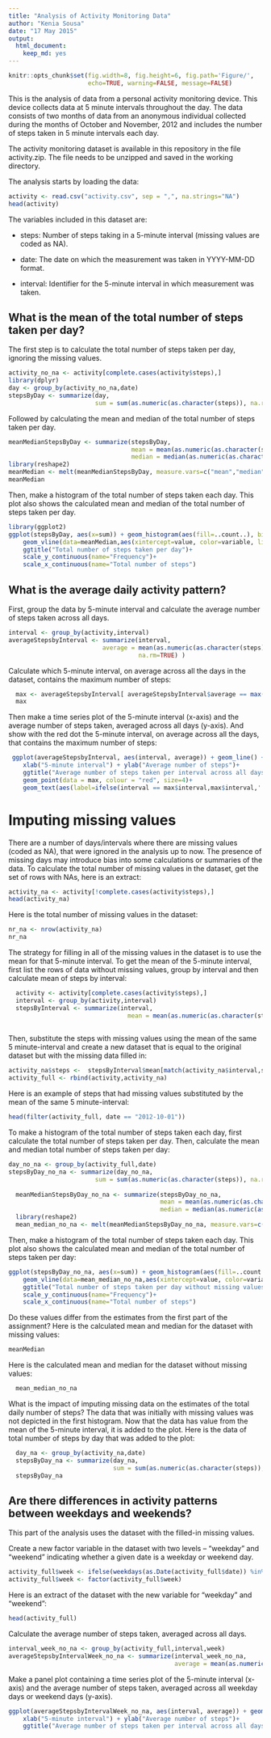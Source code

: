 ```yaml
---
title: "Analysis of Activity Monitoring Data"
author: "Kenia Sousa"
date: "17 May 2015"
output:
  html_document:
    keep_md: yes
---
```


```r
knitr::opts_chunk$set(fig.width=8, fig.height=6, fig.path='Figure/',
                      echo=TRUE, warning=FALSE, message=FALSE)
```

This is the analysis of data from a personal activity monitoring device. This device collects data at 5 minute intervals throughout the day. The data consists of two months of data from an anonymous individual collected during the months of October and November, 2012 and includes the number of steps taken in 5 minute intervals each day.

The activity monitoring dataset is available in this repository in the file activity.zip.
The file needs to be unzipped and saved in the working directory.

The analysis starts by loading the data:

```r
activity <- read.csv("activity.csv", sep = ",", na.strings="NA") 
head(activity)
```
The variables included in this dataset are:

- steps: Number of steps taking in a 5-minute interval (missing values are coded as NA).

- date: The date on which the measurement was taken in YYYY-MM-DD format.

- interval: Identifier for the 5-minute interval in which measurement was taken.

## What is the mean of the total number of steps taken per day?

The first step is to calculate the total number of steps taken per day, ignoring the missing values. 

```r
activity_no_na <- activity[complete.cases(activity$steps),]
library(dplyr)
day <- group_by(activity_no_na,date)
stepsByDay <- summarize(day,
                        sum = sum(as.numeric(as.character(steps)), na.rm=F) )
```

Followed by calculating the mean and median of the total number of steps taken per day. 

```r
meanMedianStepsByDay <- summarize(stepsByDay,
                                  mean = mean(as.numeric(as.character(sum)), na.rm=TRUE) ,
                                  median = median(as.numeric(as.character(sum)), na.rm=TRUE) )
library(reshape2)
meanMedian <- melt(meanMedianStepsByDay, measure.vars=c("mean","median"))
meanMedian
```

Then, make a histogram of the total number of steps taken each day. This plot also shows the calculated mean and median of the total number of steps taken per day.

```r
library(ggplot2)
ggplot(stepsByDay, aes(x=sum)) + geom_histogram(aes(fill=..count..), binwidth=1000)+ 
    geom_vline(data=meanMedian,aes(xintercept=value, color=variable, linetype=variable), show_guide = TRUE)+
    ggtitle("Total number of steps taken per day")+
    scale_y_continuous(name="Frequency")+
    scale_x_continuous(name="Total number of steps")  
```

## What is the average daily activity pattern?

First, group the data by 5-minute interval and calculate the average number of steps taken across all days.

```r
interval <- group_by(activity,interval)
averageStepsbyInterval <- summarize(interval,
                          average = mean(as.numeric(as.character(steps)), 
                                    na.rm=TRUE) )
```

Calculate which 5-minute interval, on average across all the days in the dataset, contains the maximum number of steps:
 
```r
  max <- averageStepsbyInterval[ averageStepsbyInterval$average == max( averageStepsbyInterval$average ) , ]
  max

```

Then make a time series plot of the 5-minute interval (x-axis) and the average number of steps taken, averaged across all days (y-axis). And show with the red dot the 5-minute interval, on average across all the days, that contains the maximum number of steps:
   
```r
 ggplot(averageStepsbyInterval, aes(interval, average)) + geom_line() +
    xlab("5-minute interval") + ylab("Average number of steps")+
    ggtitle("Average number of steps taken per interval across all days")+
    geom_point(data = max, colour = "red", size=4)+
    geom_text(aes(label=ifelse(interval == max$interval,max$interval,'')),hjust=0,just=0)

```

# Imputing missing values

There are a number of days/intervals where there are missing values (coded as NA), that were ignored in the analysis up to now. The presence of missing days may introduce bias into some calculations or summaries of the data.
To calculate the total number of missing values in the dataset, get the set of rows with NAs, here is an extract:

```r
activity_na <- activity[!complete.cases(activity$steps),]
head(activity_na)
````

Here is the total number of missing values in the dataset:

```r
nr_na <- nrow(activity_na)
nr_na
````

The strategy for filling in all of the missing values in the dataset is to use the mean for that 5-minute interval.
To get the mean of the 5-minute interval, first list the rows of data without missing values, group by interval and then calculate mean of steps by interval:
  
```r
  activity <- activity[complete.cases(activity$steps),]
  interval <- group_by(activity,interval)
  stepsByInterval <- summarize(interval,
                                 mean = mean(as.numeric(as.character(steps)), na.rm=FALSE) )
  
````

Then, substitute the steps with missing values using the mean of the same 5 minute-interval and create a new dataset that is equal to the original dataset but with the missing data filled in:

```r
activity_na$steps <-  stepsByInterval$mean[match(activity_na$interval,stepsByInterval$interval)]
activity_full <- rbind(activity,activity_na)
````

Here is an example of steps that had missing values substituted by the mean of the same 5 minute-interval:

```r
head(filter(activity_full, date == "2012-10-01"))
````

To make a histogram of the total number of steps taken each day, first calculate the total number of steps taken per day. Then, calculate the mean and median total number of steps taken per day:

```r
day_no_na <- group_by(activity_full,date)
stepsByDay_no_na <- summarize(day_no_na,
                        sum = sum(as.numeric(as.character(steps)), na.rm=F) )
  
  meanMedianStepsByDay_no_na <- summarize(stepsByDay_no_na,
                                          mean = mean(as.numeric(as.character(sum)), na.rm=TRUE) ,
                                          median = median(as.numeric(as.character(sum)), na.rm=TRUE) )
  library(reshape2)
  mean_median_no_na <- melt(meanMedianStepsByDay_no_na, measure.vars=c("mean","median"))

````

Then, make a histogram of the total number of steps taken each day. This plot also shows the calculated mean and median of the total number of steps taken per day:

```r
ggplot(stepsByDay_no_na, aes(x=sum)) + geom_histogram(aes(fill=..count..), binwidth=1000)+ 
    geom_vline(data=mean_median_no_na,aes(xintercept=value, color=variable, linetype=variable), show_guide = TRUE)+
    ggtitle("Total number of steps taken per day without missing values")+
    scale_y_continuous(name="Frequency")+
    scale_x_continuous(name="Total number of steps")  
````

Do these values differ from the estimates from the first part of the assignment? 
Here is the calculated mean and median for the dataset with missing values:
```r
meanMedian
````
Here is the calculated mean and median for the dataset without missing values:
```r
  mean_median_no_na
````

What is the impact of imputing missing data on the estimates of the total daily number of steps?
The data that was initially with missing values was not depicted in the first histogram. Now that the data has value from the mean of the 5-minute interval, it is added to the plot.
Here is the data of total number of steps by day that was added to the plot:
```r
  day_na <- group_by(activity_na,date)
  stepsByDay_na <- summarize(day_na,
                             sum = sum(as.numeric(as.character(steps)), na.rm=F) )
  stepsByDay_na
````

## Are there differences in activity patterns between weekdays and weekends? 

This part of the analysis uses the dataset with the filled-in missing values.

Create a new factor variable in the dataset with two levels – “weekday” and “weekend” indicating whether a given date is a weekday or weekend day.

```r
activity_full$week <- ifelse(weekdays(as.Date(activity_full$date)) %in% c("Saturday", "Sunday"),"weekend","weekday")
activity_full$week <- factor(activity_full$week)
````

Here is an extract of the dataset with the new variable for “weekday” and “weekend”:

```r
head(activity_full)
````

Calculate the average number of steps taken, averaged across all days.

```r
interval_week_no_na <- group_by(activity_full,interval,week)
averageStepsbyIntervalWeek_no_na <- summarize(interval_week_no_na,
                                              average = mean(as.numeric(as.character(steps)), na.rm=TRUE) )

````

Make a panel plot containing a time series plot of the 5-minute interval (x-axis) and the average number of steps taken, averaged across all weekday days or weekend days (y-axis). 

```r
ggplot(averageStepsbyIntervalWeek_no_na, aes(interval, average)) + geom_line() + facet_grid(. ~ week)+
    xlab("5-minute interval") + ylab("Average number of steps")+
    ggtitle("Average number of steps taken per interval across all days")
````